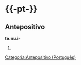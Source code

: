 ={{-pt-}}=
==Antepositivo==
'''te.nu.i-'''
# {{varort|tenu-|pt}}
[[Categoria:Antepositivo (Português)]]

